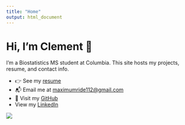```yaml
---
title: "Home"
output: html_document
---
```


# Hi, I’m Clement 👋

I’m a Biostatistics MS student at Columbia. This site hosts my projects, resume, and contact info.

- 👉 See my [resume](resume.html)
- 📬 Email me at [maximumride112@gmail.com](mailto:maximumride112@gmail.com)
- 🐙 Visit my [GitHub](https://github.com/clementiaboo)
- View my [LinkedIn](https://www.linkedin.com/in/clement-li-881696a4/)

![](https://shortpixel.com/blog/wp-content/uploads/2023/12/nyan-cat.gif)
